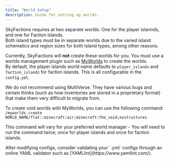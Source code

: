 ```yaml
---
title: "World Setup"
description: Guide for setting up worlds.
---
```


SkyFactions requires at two separate worlds: One for the player islannds, and one for Faction islands.\
Both island types must be in separate worlds due to the varied island schematics and region sizes for both island types, among other reasons.

Currently, SkyFactions will **not** create these worlds for you. You must use a worlds management plugin such as [MyWorlds](https://www.spigotmc.org/resources/myworlds.39594/) to create the worlds.\
By default, the player islands world name defaults to `player_islands` and `faction_islands` for faction islands. This is all configurable in the `config.yml`.

<Callout type="warn" title="Warning">
  We do not recommend using MultiVerse. They have various bugs and certain thinks (such as how inventories are stored in a proprietary format) that make them very difficult to migrate from.
</Callout>

To create void worlds with MyWorlds, you can use the following command:\
`/myworlds create WORLD_NAME/flat::minecraft:air;minecraft:the_void;nostructures`

This command will vary for your preferred world manager - You will need to run the command twice, once for player islands and once for faction islands.

<Callout type="info" title="Tip">
  After modifying configs, consider validating your `.yml` configs through an online YAML validator such as [YAMLlint](https://www.yamllint.com/).
</Callout>